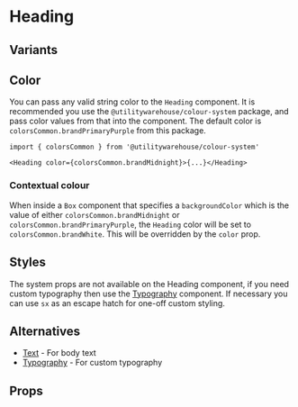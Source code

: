 
<Meta of={Stories} />

# Heading

<Description />

## Variants

<Canvas of={Stories.HeadingVariants} />

## Color

You can pass any valid string color to the `Heading` component. It is recommended
you use the `@utilitywarehouse/colour-system` package, and pass color values
from that into the component. The default color is `colorsCommon.brandPrimaryPurple`
from this package.

```tsx
import { colorsCommon } from '@utilitywarehouse/colour-system'

<Heading color={colorsCommon.brandMidnight}>{...}</Heading>
```

### Contextual colour

When inside a `Box` component that specifies a `backgroundColor` which is the
value of either `colorsCommon.brandMidnight` or
`colorsCommon.brandPrimaryPurple`, the `Heading` color will be set to
`colorsCommon.brandWhite`. This will be overridden by the `color` prop.

<Canvas of={Stories.HeadingColour} />

## Styles

The system props are not available on the Heading component, if you need custom typography then use the [Typography](?path=/docs/components-typography--documentation) component.
If necessary you can use `sx` as an escape hatch for one-off custom styling.

## Alternatives

- [Text](?path=/docs/components-text--documentation) - For body text
- [Typography](?path=/docs/components-typography--documentation) - For custom typography

## Props

<ArgTypes of={Stories} />
